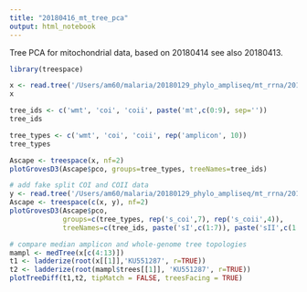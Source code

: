 ```yaml
---
title: "20180416_mt_tree_pca"
output: html_notebook
---
```


Tree PCA for mitochondrial data, based on 20180414 see also 20180413. 

```r
library(treespace)
```

```r
x <- read.tree('/Users/am60/malaria/20180129_phylo_ampliseq/mt_rrna/20180414_mt_trees.nwk')
x
```
```r
tree_ids <- c('wmt', 'coi', 'coii', paste('mt',c(0:9), sep=''))
tree_ids
```
```r
tree_types <- c('wmt', 'coi', 'coii', rep('amplicon', 10))
tree_types
```

```r
Ascape <- treespace(x, nf=2)
plotGrovesD3(Ascape$pco, groups=tree_types, treeNames=tree_ids)
```
```r
# add fake split COI and COII data
y <- read.tree('/Users/am60/malaria/20180129_phylo_ampliseq/mt_rrna/20180414_coi220_trees.nwk')
Ascape <- treespace(c(x, y), nf=2)
plotGrovesD3(Ascape$pco, 
             groups=c(tree_types, rep('s_coi',7), rep('s_coii',4)), 
             treeNames=c(tree_ids, paste('sI',c(1:7)), paste('sII',c(1:4))))
```
```r
# compare median amplicon and whole-genome tree topologies
mampl <- medTree(x[c(4:13)])
t1 <- ladderize(root(x[[1]],'KU551287', r=TRUE))
t2 <- ladderize(root(mampl$trees[[1]], 'KU551287', r=TRUE))
plotTreeDiff(t1,t2, tipMatch = FALSE, treesFacing = TRUE)
```
```r

```

